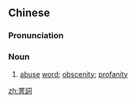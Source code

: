 {{also|詈词}}
==Chinese==
{{zh-forms|s=詈词}}

===Pronunciation===
{{zh-pron
|m=lìcí
|c=lei6 ci4
|cat=n
}}

===Noun===
{{zh-noun}}

# {{lb|zh|formal}} [[abuse]] [[word]]; [[obscenity]]; [[profanity]]

[[zh:詈詞]]